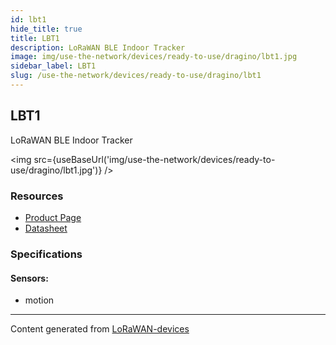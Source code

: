 ```yaml
---
id: lbt1
hide_title: true
title: LBT1
description: LoRaWAN BLE Indoor Tracker
image: img/use-the-network/devices/ready-to-use/dragino/lbt1.jpg
sidebar_label: LBT1
slug: /use-the-network/devices/ready-to-use/dragino/lbt1
---
```



## LBT1

LoRaWAN BLE Indoor Tracker

<img src={useBaseUrl('img/use-the-network/devices/ready-to-use/dragino/lbt1.jpg')} />

### Resources

- [Product Page](http://www.dragino.com/products/lora-lorawan-end-node/item/165-lbt1.html)
- [Datasheet](http://www.dragino.com/downloads/index.php?dir=LoRa_End_Node/LBT1/)

### Specifications

#### Sensors:

- motion

---

Content generated from [LoRaWAN-devices](https://github.com/TheThingsNetwork/lorawan-devices)
